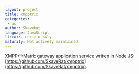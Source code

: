 ```yaml
---
layout: project
title: xmpptrix
categories:
 - as
author: SkaveRat
language: JavaScript
license: GPL-2.0-only
maturity: Not actively maintained
---
```


XMPP<->Matrix gateway application service written in Node JS: [https://github.com/SkaveRat/xmpptrix](https://github.com/SkaveRat/xmpptrix).
